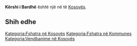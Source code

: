 {{Fshat në 
 | Emri                = Kërshi i Bardhë
 | EmriAlt                = 
 | NAME_SHORT_FORM=      
 | NAME_GENERIC=      Kërshi
 | NAME_SORT_NAME_RO=      KERSHIIBARDHE
 | FULL_NAME_RO = Kërshi i Bardhë
 | FULL_NAME_ND_RO=Kershi i Bardhe
 | SORT_NAME_RG=BARDHE KERSHII
 | FULL_NAME_RG=Bardhë, Kërshi i
 | FULL_NAME_ND_RG=Bardhe, Kershi i
 | SRP_NAME_SHORT_FORM=      
 | SRP_NAME_GENERIC=      
 | SRP_NAME_SORT_NAME_RO=      
 | SRP_FULL_NAME_RO = 
 | SRP_FULL_NAME_ND_RO=
 | SRP_SORT_NAME_RG=
 | SRP_FULL_NAME_RG=
 | SRP_FULL_NAME_ND_RG=
 | Emri (Rasa dhanore) = 
 | Figura              = 
 | Shteti              = Kosovo
 | Komuna              = 
 | Kodi postar         = 
 | Sipërfaqja          = 

 | Popullsia           = 

 | Regj. i popullsisë  = 
 | Dend. e popullsisë  = 
 | Faqja zyrtare       = 
 <!--- Koordinatat ----> 
 | Gjerësia            = 42.912144
 | Gjatësia            = 21.05436
 | Lartësia            = 
}}
'''Kërshi i Bardhë''' është një [[]] në [[]] të [[Kosovës]].

<!-- == Gjeografia == -->
<!-- == Historia == -->
<!-- == Demografia == -->
== Shih edhe ==
{{Komuna }}
{{Kosovo-Administrata-Cung}}

[[Kategoria:Fshatra në Kosovës]]
[[Kategoria:Fshatra në Kommunes ]]
[[Kategoria:Vendbanime në Kosovës]]